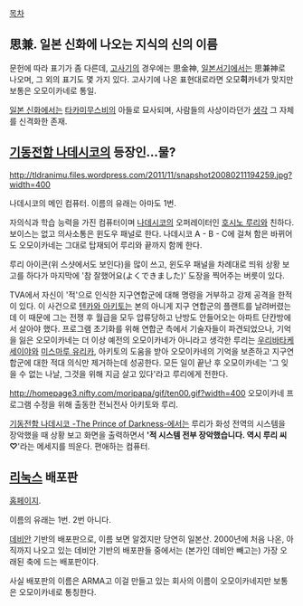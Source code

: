 [[목차]]

== 思兼. 일본 신화에 나오는 지식의 신의 이름 ==
문헌에 따라 표기가 좀 다른데, [[고사기]]의 경우에는 思金神, [[일본서기]]에서는 思兼神로 나오며, 그 외의 표기도 몇 가지 있다. 고사기에 나온 표현대로라면 오모'''히'''카네가 맞지만 보통은 오모이카네로 통일.

[[일본 신화]]에서는 [[타카미무스비]]의 아들로 묘사되며, 사람들의 사상이라던가 [[생각]] 그 자체를 신격화한 존재.

== [[기동전함 나데시코]]의 등장인...물? ==
http://tldranimu.files.wordpress.com/2011/11/snapshot20080211194259.jpg?width=400

나데시코의 메인 컴퓨터. 이름의 유래는 아마도 1번.

자의식과 학습 능력을 가진 컴퓨터이며 [[나데시코]]의 오퍼레이터인 [[호시노 루리]]와 친하다. 보이스는 없고 의사소통은 윈도우 패널로 한다. 나데시코 A - B - C에 걸쳐 함은 바뀌어도 오모이카네는 그대로 탑재되어 루리와 끝까지 함께 한다.

루리 아이콘(위 스샷에서도 보인다)을 많이 쓰고, 윈도우 패널을 차례대로 띄워 상황 보고를 하다가 마지막에 '참 잘했어요(よくできました)' 도장을 찍어주는 버릇이 있다.

TVA에서 자신이 '적'으로 인식한 지구연합군에 대해 명령을 거부하고 강제 공격을 한적이 있다. 이 사건으로 [[텐카와 아키토]]는 본의 아니게 지구 연합군의 플랜트를 날려버렸는데 이 때문에 그는 전쟁 후 월급을 모두 압류당하고 난방도 안들어오는 아파트 단칸방에서 살아야 했다.
프로그램 초기화를 위해 연합군 측에서 기술자들이 파견되었으나, 기억을 잃은 오모이카네는 더 이상 예전의 오모이카네가 아니라고 생각한 루리는 [[우리바타케 세이야]]와 [[미스마루 유리카]], 아키토의 도움을 받아 오모이카네의 기억을 보존하고 지구연합군에 대한 적대 의식만 제거하는데 성공한다. 모든 일이 끝난 후 오모이카네는 '그 잊을 수 없는 나날, 그것을 위해 지금 살고 있다'라고 루리에게 전한다.

http://homepage3.nifty.com/moripapa/gif/ten00.gif?width=400
오모이카네 프로그램 수정을 위해 출동한 전뇌전사 아키토와 루리.

[[기동전함 나데시코 -The Prince of Darkness-]]에서는 루리가 화성 전역의 시스템을 장악했을 때 상황 보고 화면을 출력하면서 ''''적 시스템 전부 장악했습니다. 역시 루리 씨 ♡''''라는 메세지를 띄운다. 편애하는 컴퓨터.

== [[리눅스]] 배포판 ==
[http://www.omoikane.co.jp/ 홈페이지].

이름의 유래는 1번. 2번 아니다.

[[데비안]] 기반의 배포판으로, 이름 보면 알겠지만 당연히 일본산. 2000년에 처음 나온, 아직까지 나오고 있는 데비안 기반의 배포판들 중에서는 (본가인 데비안 빼고는) 가장 오래된 축에 드는 배포판이다. 

사실 배포판의 이름은 ARMA고 이걸 만들고 있는 회사의 이름이 오모이카네지만 보통은 오모이카네로 통칭한다.
